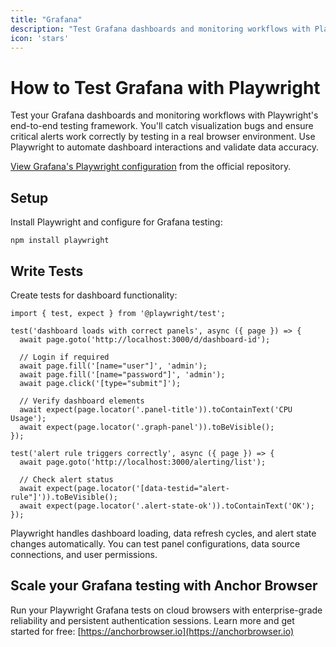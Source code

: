 ```yaml
---
title: "Grafana"
description: "Test Grafana dashboards and monitoring workflows with Playwright's end-to-end testing framework."
icon: 'stars'
---
```


# How to Test Grafana with Playwright

Test your Grafana dashboards and monitoring workflows with Playwright's end-to-end testing framework. You'll catch visualization bugs and ensure critical alerts work correctly by testing in a real browser environment. Use Playwright to automate dashboard interactions and validate data accuracy.


[View Grafana's Playwright configuration](https://github.com/grafana/grafana/blob/main/playwright.config.ts) from the official repository.


## Setup

Install Playwright and configure for Grafana testing:

```
npm install playwright
```

## Write Tests

Create tests for dashboard functionality:

```
import { test, expect } from '@playwright/test';

test('dashboard loads with correct panels', async ({ page }) => {
  await page.goto('http://localhost:3000/d/dashboard-id');
  
  // Login if required
  await page.fill('[name="user"]', 'admin');
  await page.fill('[name="password"]', 'admin');
  await page.click('[type="submit"]');
  
  // Verify dashboard elements
  await expect(page.locator('.panel-title')).toContainText('CPU Usage');
  await expect(page.locator('.graph-panel')).toBeVisible();
});

test('alert rule triggers correctly', async ({ page }) => {
  await page.goto('http://localhost:3000/alerting/list');
  
  // Check alert status
  await expect(page.locator('[data-testid="alert-rule"]')).toBeVisible();
  await expect(page.locator('.alert-state-ok')).toContainText('OK');
});
```

Playwright handles dashboard loading, data refresh cycles, and alert state changes automatically. You can test panel configurations, data source connections, and user permissions.

## Scale your Grafana testing with Anchor Browser

Run your Playwright Grafana tests on cloud browsers with enterprise-grade reliability and persistent authentication sessions. Learn more and get started for free: [https://anchorbrowser.io](https://anchorbrowser.io)


